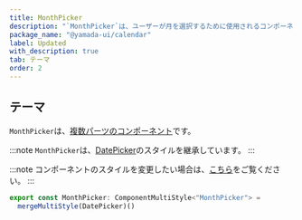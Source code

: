 ```yaml
---
title: MonthPicker
description: "`MonthPicker`は、ユーザーが月を選択するために使用されるコンポーネントです。"
package_name: "@yamada-ui/calendar"
label: Updated
with_description: true
tab: テーマ
order: 2
---
```


## テーマ

`MonthPicker`は、[複数パーツのコンポーネント](/styled-system/theming/component-styles#複数パーツのコンポーネント)です。

:::note
`MonthPicker`は、[DatePicker](/components/forms/date-picker)のスタイルを継承しています。
:::

:::note
コンポーネントのスタイルを変更したい場合は、[こちら](/styled-system/theming/customize-theme#コンポーネントのスタイルを変更する)をご覧ください。
:::

```ts
export const MonthPicker: ComponentMultiStyle<"MonthPicker"> =
  mergeMultiStyle(DatePicker)()
```
